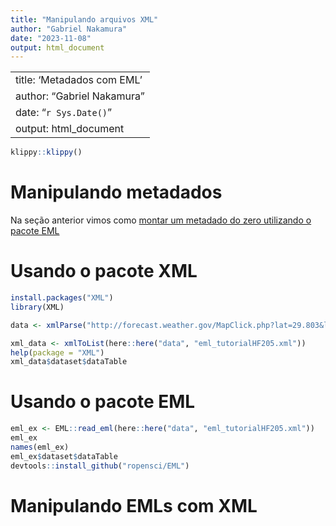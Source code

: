 ```yaml
---
title: "Manipulando arquivos XML"
author: "Gabriel Nakamura"
date: "2023-11-08"
output: html_document
---
```

---
title: 'Metadados com EML'
author: "Gabriel Nakamura"
date: "`r Sys.Date()`"
output: html_document
---

```r
klippy::klippy()
```

# Manipulando metadados

Na seção anterior vimos como [montar um metadado do zero utilizando o pacote EML]()


# Usando o pacote XML

```r
install.packages("XML")
library(XML)

data <- xmlParse("http://forecast.weather.gov/MapClick.php?lat=29.803&lon=-82.411&FcstType=digitalDWML")

xml_data <- xmlToList(here::here("data", "eml_tutorialHF205.xml"))
help(package = "XML")
xml_data$dataset$dataTable

```


# Usando o pacote EML

```r
eml_ex <- EML::read_eml(here::here("data", "eml_tutorialHF205.xml"))
eml_ex
names(eml_ex)
eml_ex$dataset$dataTable
devtools::install_github("ropensci/EML")
```


# Manipulando EMLs com XML


